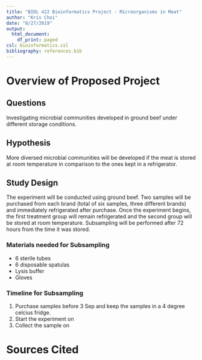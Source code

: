 ```yaml
---
title: "BIOL 422 Bioinformatics Project - Microorganisms in Meat"
author: "Kris Choi"
date: "8/27/2019"
output:
  html_document:
    df_print: paged
csl: bioinformatics.csl
bibliography: references.bib
---
```


# Overview of Proposed Project

## Questions

Investigating microbial communities developed in ground beef under different storage conditions.

## Hypothesis

More diversed microbial communities will be developed if the meat is stored at room temperature in comparison to the ones kept in a refrigerator.

## Study Design

The experiment will be conducted using ground beef. Two samples will be purchased from each brand (total of six samples, three different brands) and immediately refrigerated after purchase. Once the experiment begins, the first treatment group will remain refrigerated and the second group will be stored at room temperature. Subsampling will be performed after 72 hours from the time it was stored.

### Materials needed for Subsampling

* 6 sterile tubes
* 6 disposable spatulas
* Lysis buffer
* Gloves

### Timeline for Subsampling

1. Purchase samples before 3 Sep and keep the samples in a 4 degree celcius fridge.
2. Start the experiment on 
3. Collect the sample on

# Sources Cited





